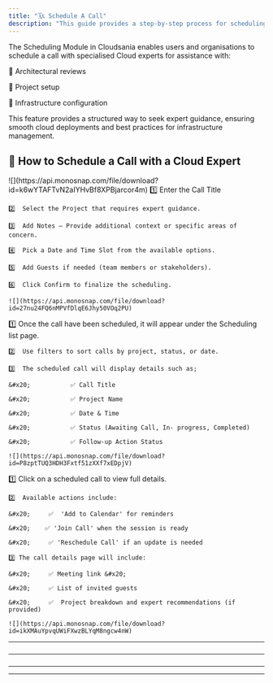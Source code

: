 ```yaml
---
title: "🗓️📞 Schedule A Call"
description: "This guide provides a step-by-step process for scheduling a call with our specialised cloud architect."
---
```


<Note>
  The Scheduling Module in Cloudsania enables users and organisations to schedule a call with specialised Cloud experts for assistance with:

  📌 Architectural reviews

  📌 Project setup

  📌 Infrastructure configuration
</Note>

This feature provides a structured way to seek expert guidance, ensuring smooth cloud deployments and best practices for infrastructure management.

## 🎯  **How to Schedule a Call with a Cloud Expert**

<Steps>
  <Step title="Navigate to the Scheduling tab from the left-hand menu." icon="phone" iconType="solid" />

  <Step title="Click Schedule New Call (top right) or Create new schedule if no schedules exist." icon="phone" iconType="solid">
    ![](https://api.monosnap.com/file/download?id=k6wYTAFTvN2aIYHvBf8XPBjarcor4m)
  </Step>

  <Step title="Schedule a New Call By Providing the Call Details" icon="phone" iconType="solid">
    1️⃣  Enter the Call Title&#x20;

    2️⃣  Select the Project that requires expert guidance.

    3️⃣  Add Notes – Provide additional context or specific areas of concern.

    4️⃣  Pick a Date and Time Slot from the available options.

    5️⃣  Add Guests if needed (team members or stakeholders).

    6️⃣  Click Confirm to finalize the scheduling.

    ![](https://api.monosnap.com/file/download?id=27nu24FQ6nMPVfDlqE6Jhy50VOq2PU)
  </Step>

  <Step title="View Scheduled Calls" icon="phone" iconType="solid">
    1️⃣  Once the call have been scheduled, it will appear under the Scheduling list page.

    2️⃣  Use filters to sort calls by project, status, or date.

    3️⃣  The scheduled call will display details such as;

    &#x20;           ✅ Call Title

    &#x20;           ✅ Project Name

    &#x20;           ✅ Date & Time

    &#x20;           ✅ Status (Awaiting Call, In- progress, Completed)

    &#x20;           ✅ Follow-up Action Status

    ![](https://api.monosnap.com/file/download?id=P8zptTUQ3HDH3Fxtf51zXXf7xEDpjV)
  </Step>

  <Step title="Manage Scheduled Calls" icon="phone" iconType="solid">
    1️⃣  Click on a scheduled call to view full details.

    2️⃣  Available actions include:

    &#x20;     ✅  'Add to Calendar' for reminders

    &#x20;	  ✅ 'Join Call' when the session is ready

    &#x20;     ✅ 'Reschedule Call' if an update is needed

    3️⃣ The call details page will include:

    &#x20;     ✅ Meeting link &#x20;

    &#x20;     ✅ List of invited guests

    &#x20;     ✅  Project breakdown and expert recommendations (if provided)

    ![](https://api.monosnap.com/file/download?id=ikXMAuYpvqUWiFXwzBLYqM8ngcw4nW)
  </Step>
</Steps>

***

###

***

###

***

***

###